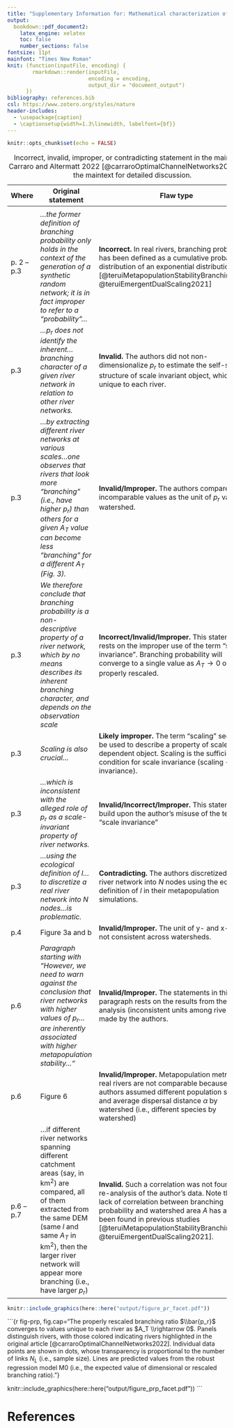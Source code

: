 ```yaml
---
title: "Supplementary Information for: Mathematical characterization of fractal river networks"
output:
  bookdown::pdf_document2:
    latex_engine: xelatex
    toc: false
    number_sections: false
fontsize: 11pt
mainfont: "Times New Roman"
knit: (function(inputFile, encoding) {
        rmarkdown::render(inputFile,
                          encoding = encoding, 
                          output_dir = "document_output")
      })
bibliography: references.bib
csl: https://www.zotero.org/styles/nature
header-includes:
  - \usepackage{caption}
  - \captionsetup{width=1.3\linewidth, labelfont={bf}}
---
```


```r
knitr::opts_chunk$set(echo = FALSE)
```

```{=tex}
\def\figurename{Figure S\hspace{-.4ex}}
\def\tablename{Table S\hspace{-.4ex}}
```
\newpage

| Where        | Original statement                                                                                                                                                                                                                                               | Flaw type                                                                                                                                                                                                                                                                                             |
|---------|--------------------------------|--------------------------------|
|              |                                                                                                                                                                                                                                                                  |                                                                                                                                                                                                                                                                                                       |
| p\. 2 -- p.3 | *...the former definition of branching probability only holds in the context of the generation of a synthetic random network; it is in fact improper to refer to a "probability"...*                                                                             | **Incorrect.** In real rivers, branching probability has been defined as a cumulative probability distribution of an exponential distribution [@teruiMetapopulationStabilityBranching2018; @teruiEmergentDualScaling2021]                                                                             |
| p.3          | *...*$p_r$ *does not identify the inherent...branching character of a given river network in relation to other river networks.*                                                                                                                                  | **Invalid.** The authors did not non-dimensionalize $p_r$ to estimate the self-similar structure of scale invariant object, which is unique to each river.                                                                                                                                            |
| p.3          | *...by extracting different river networks at various scales...one observes that rivers that look more "branching" (i.e., have higher* $p_r$*) than others for a given* $A_T$ *value can become less "branching" for a different* $A_T$ *(Fig. 3).*              | **Invalid/Improper.** The authors compared incomparable values as the unit of $p_r$ varies by watershed.                                                                                                                                                                                              |
| p.3          | *We therefore conclude that branching probability is a non-descriptive property of a river network, which by no means describes its inherent branching character, and depends on the observation scale*                                                          | **Incorrect/Invalid/Improper.** This statement rests on the improper use of the term "scale-invariance". Branching probability will converge to a single value as $A_T \rightarrow 0$ once properly rescaled.                                                                                         |
| p.3          | *Scaling is also crucial...*                                                                                                                                                                                                                                     | **Likely improper.** The term "scaling" seems to be used to describe a property of scale-dependent object. Scaling is the sufficient condition for scale invariance (scaling $\Leftrightarrow$ scale invariance).                                                                                     |
| p.3          | *...which is inconsistent with the alleged role of* $p_r$ *as a scale-invariant property of river networks.*                                                                                                                                                     | **Invalid/Incorrect/Improper.** This statement build upon the author's misuse of the term "scale invariance"                                                                                                                                                                                          |
| p.3          | *...using the ecological definition of* $l$*...to discretize a real river network into* $N$ *nodes...is problematic.*                                                                                                                                            | **Contradicting.** The authors discretized a real river network into $N$ nodes using the ecological definition of $l$ in their metapopulation simulations.                                                                                                                                            |
| p.4          | Figure 3a and b                                                                                                                                                                                                                                                  | **Invalid/Improper.** The unit of y- and x-axis is not consistent across watersheds.                                                                                                                                                                                                                  |
| p.6          | *Paragraph starting with "However, we need to warn against the conclusion that river networks with higher values of* $p_r$*...are inherently associated with higher metapopulation stability..."*                                                                | **Invalid/Improper.** The statements in this paragraph rests on the results from the flawed analysis (inconsistent units among rivers) made by the authors.                                                                                                                                           |
| p.6          | Figure 6                                                                                                                                                                                                                                                         | **Invalid/Improper.** Metapopulation metrics of real rivers are not comparable because the authors assumed different population scale $l$ and average dispersal distance $\alpha$ by watershed (i.e., different species by watershed)                                                                 |
| p.6 -- p.7   | ...if different river networks spanning different catchment areas (say, in km$^2$) are compared, all of them extracted from the same DEM (same $l$ and same $A_T$ in km$^2$), then the larger river network will appear more branching (i.e., have larger $p_r$) | **Invalid.** Such a correlation was not found in the re-analysis of the author's data. Note that the lack of correlation between branching probability and watershed area $A$ has already been found in previous studies [@teruiMetapopulationStabilityBranching2018; @teruiEmergentDualScaling2021]. |

: Incorrect, invalid, improper, or contradicting statement in the maintext of Carraro and Altermatt 2022 [@carraroOptimalChannelNetworks2022]. See the maintext for detailed discussion.

\newpage

```r


knitr::include_graphics(here::here("output/figure_pr_facet.pdf"))
```

\newpage

```{r fig-prp, fig.cap="The properly rescaled branching ratio $\\bar{p_r}$ converges to values unique to each river as $A_T \\rightarrow 0$. Panels distinguish rivers, with those colored indicating rivers highlighted in the original article [@carraroOptimalChannelNetworks2022]. Individual data points are shown in dots, whose transparency is proportional to the number of links $N_L$ (i.e., sample size). Lines are predicted values from the robust regression model M0 (i.e., the expected value of dimensional or rescaled branching ratio)."}


knitr::include_graphics(here::here("output/figure_prp_facet.pdf"))
```

\newpage

# References
